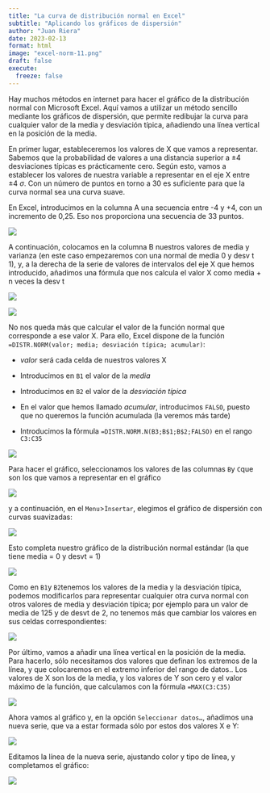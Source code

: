 ```yaml
---
title: "La curva de distribución normal en Excel"
subtitle: "Aplicando los gráficos de dispersión"
author: "Juan Riera"
date: 2023-02-13
format: html
image: "excel-norm-11.png"
draft: false
execute: 
  freeze: false
---
```


Hay muchos métodos en internet para hacer el gráfico de la distribución normal con Microsoft Excel. Aquí vamos a utilizar un método sencillo mediante los gráficos de dispersión, que permite redibujar la curva para cualquier valor de la media y desviación típica, añadiendo una línea vertical en la posición de la media.

En primer lugar, estableceremos los valores de X que vamos a representar. Sabemos que la probabilidad de valores a una distancia superior a $\pm4$ desviaciones típicas es prácticamente cero. Según esto, vamos a establecer los valores de nuestra variable a representar en el eje X entre $\pm4\  \sigma$. Con un número de puntos en torno a 30 es suficiente para que la curva normal sea una curva suave.

En Excel, introducimos en la columna A una secuencia entre -4 y +4, con un incremento de 0,25. Eso nos proporciona una secuencia de 33 puntos.

![](excel-norm-1.png)

A continuación, colocamos en la columna B nuestros valores de media y varianza (en este caso empezaremos con una normal de media 0 y desv t 1), y, a la derecha de la serie de valores de intervalos del eje X que hemos introducido, añadimos una fórmula que nos calcula el valor X como media + n veces la desv t


::: {layout-ncol=2}
![](excel-norm-3.png)

![](excel-norm-2.png)

:::

No nos queda más que calcular el valor de la función normal que corresponde a ese valor X. Para ello, Excel dispone de la función `=DISTR.NORM(valor; media; desviación típica; acumular)`:

-   *valor* será cada celda de nuestros valores X

-   Introducimos en `B1` el valor de la *media*

-   Introducimos en `B2` el valor de la *desviación típica* 

-   En el valor que hemos llamado *acumular*, introducimos `FALSO`, puesto que no queremos la función acumulada (la veremos más tarde)

-   Introducimos la fórmula `=DISTR.NORM.N(B3;B$1;B$2;FALSO)` en el rango `C3:C35`

![](excel-norm-4.png)

Para hacer el gráfico, seleccionamos los valores de las columnas `B`y `C`que son los que vamos a representar en el gráfico

![](excel-norm-5.png)

y a continuación, en el `Menu`>`Ìnsertar`, elegimos el gráfico de dispersión con curvas suavizadas:

![](excel-norm-6.png)

Esto completa nuestro gráfico de la distribución normal estándar (la que tiene media = 0 y desvt = 1)

![](excel-norm-7.png)

Como en `B1`y `B2`tenemos los valores de la media y la desviación típica, podemos modificarlos para representar cualquier otra curva normal con otros valores de media y desviación típica; por ejemplo para un valor de media de 125 y de desvt de 2, no tenemos más que cambiar los valores en sus celdas correspondientes:

![](excel-norm-8.png)

Por último, vamos a añadir una línea vertical en la posición de la media. Para hacerlo, sólo necesitamos dos valores que definan los extremos de la línea, y que colocaremos en el extremo inferior del rango de datos.. Los valores de X son los de la media, y los valores de Y son cero y el valor máximo de la función, que calculamos con la fórmula `=MAX(C3:C35)`

![](excel-norm-9.png)

Ahora vamos al gráfico y, en la opción `Seleccionar datos…`, añadimos una nueva serie, que va a estar formada sólo por estos dos valores X e Y:

![](excel-norm-10.png)

Editamos la línea de la nueva serie, ajustando color y tipo de línea, y completamos el gráfico:

![](excel-norm-11.png)
